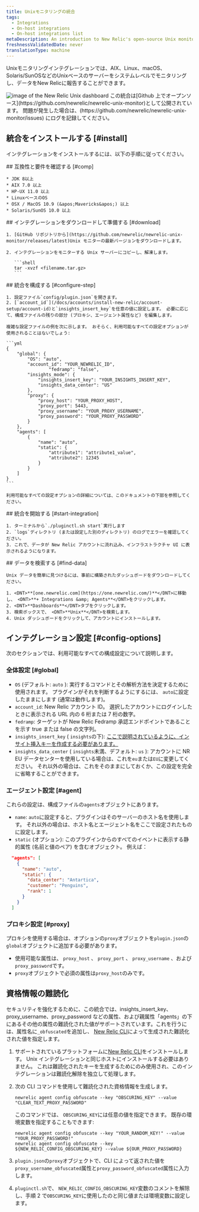 ```yaml
---
title: Unixモニタリングの統合
tags:
  - Integrations
  - On-host integrations
  - On-host integrations list
metaDescription: An introduction to New Relic's open-source Unix monitoring integration.
freshnessValidatedDate: never
translationType: machine
---
```


Unixモニタリングインテグレーションでは、AIX、Linux、macOS、Solaris/SunOSなどのUnixベースのサーバーをシステムレベルでモニタリングし、データをNew Relicに報告することができます。

<img title="unix" alt="image of the New Relic Unix dashboard" src="/images/infrastructure_screenshot-crop_unix-dashboard.webp" />

<Callout variant="tip">
  この統合は[Github 上でオープンソース](https://github.com/newrelic/newrelic-unix-monitor)として公開されています。 問題が発生した場合は、(https://github.com/newrelic/newrelic-unix-monitor/issues) にログを記録してください。
</Callout>

## 統合をインストールする [#install]

インテグレーションをインストールするには、以下の手順に従ってください。

<Steps>
  <Step>
    ## 互換性と要件を確認する [#comp]

    * JDK 8以上
    * AIX 7.0 以上
    * HP-UX 11.0 以上
    * LinuxベースのOS
    * OSX / MacOS 10.9 (&apos;Mavericks&apos;) 以上
    * Solaris/SunOS 10.0 以上
  </Step>

  <Step>
    ## インテグレーションをダウンロードして準備する [#download]

    1. [GitHub リポジトリから](https://github.com/newrelic/newrelic-unix-monitor/releases/latest)Unix モニターの最新バージョンをダウンロードします。

    2. インテグレーションをモニターする Unix サーバーにコピーし、解凍します。

       ```shell
       tar -xvzf <filename.tar.gz>
       ```
  </Step>

  <Step>
    ## 統合を構成する [#configure-step]

    1. 設定ファイル`config/plugin.json`を開きます。
    2. [`account_id`](/docs/accounts/install-new-relic/account-setup/account-id)と`insights_insert_key`を任意の値に設定します。 必要に応じて、構成ファイルの残りの部分 (プロキシ、エージェント属性など) を編集します。

    複雑な設定ファイルの例を次に示します。 おそらく、利用可能なすべての設定オプションが使用されることはないでしょう:

    ```yml
    {
        "global": {
            "OS": "auto",
            "account_id": "YOUR_NEWRELIC_ID",
                    "fedramp": "false",
            "insights_mode": {
                "insights_insert_key": "YOUR_INSIGHTS_INSERT_KEY",
                "insights_data_center": "US"
            },
            "proxy": {
                "proxy_host": "YOUR_PROXY_HOST",
                "proxy_port": 5443,
                "proxy_username": "YOUR_PROXY_USERNAME",
                "proxy_password": "YOUR_PROXY_PASSWORD"
            }
        },
        "agents": [
            {
                "name": "auto",
                "static": {
                    "attribute1": "attribute1_value",
                    "attribute2": 12345
                }
            }
        ]
    }
    ```

    利用可能なすべての設定オプションの詳細については、このドキュメントの下部を参照してください。
  </Step>

  <Step>
    ## 統合を開始する [#start-integration]

    1. ターミナルから`./pluginctl.sh start`実行します
    2. `logs`ディレクトリ (または設定した別のディレクトリ) のログでエラーを確認してください。
    3. これで、データが New Relic アカウントに流れ込み、インフラストラクチャ UI に表示されるようになります。
  </Step>

  <Step>
    ## データを検索する [#find-data]

    Unix データを簡単に見つけるには、事前に構築されたダッシュボードをダウンロードしてください。

    1. <DNT>**[one.newrelic.com](https://one.newrelic.com/)**</DNT>に移動し、 <DNT>**+ Integrations &amp; Agents**</DNT>をクリックします。
    2. <DNT>**Dashboards**</DNT>タブをクリックします。
    3. 検索ボックスで、 <DNT>**Unix**</DNT>を検索します。
    4. Unix ダッシュボードをクリックして、アカウントにインストールします。
  </Step>
</Steps>

## インテグレーション設定 [#config-options]

次のセクションでは、利用可能なすべての構成設定について説明します。

### 全体設定 [#global]

* `OS` (デフォルト: `auto` ): 実行するコマンドとその解析方法を決定するために使用されます。 プラグインがそれを判断するようにするには、 `auto`に設定したままにします (通常は動作します)。
* `account_id`: New Relic アカウント ID。 選択したアカウントにログインしたときに表示される URL 内の 6 桁または 7 桁の数字。
* `fedramp`: ターゲットが New Relic Fedramp 承認エンドポイントであることを示す true または false の文字列。
* `insights_insert_key` ( `insights`の下): [ここで説明されているように、インサイト挿入キーを作成する必要があります。](/docs/insights/insights-data-sources/custom-data/insert-custom-events-insights-api#register)
* `insights_data_center` ( `insights`未満、デフォルト: `us` ): アカウントに NR EU データセンターを使用している場合は、これを`eu`または`EU`に変更してください。 それ以外の場合は、これをそのままにしておくか、この設定を完全に省略することができます。

### エージェント設定 [#agent]

これらの設定は、構成ファイルの`agents`オブジェクトにあります。

* `name`: `auto`に設定すると、プラグインはそのサーバーのホスト名を使用します。 それ以外の場合は、ホスト名とエージェント名をここで設定されたものに設定します。
* `static` (オプション): このプラグインからのすべてのイベントに表示する静的属性 (名前と値のペア) を含むオブジェクト。 例えば：

```json
  "agents": [
    {
      "name": "auto",
      "static": {
        "data_center": "Antartica",
        "customer": "Penguins",
        "rank": 1
      }
    }
  ]
```

### プロキシ設定 [#proxy]

プロキシを使用する場合は、オプションの`proxy`オブジェクトを`plugin.json`の`global`オブジェクトに追加する必要があります。

* 使用可能な属性は、 `proxy_host` 、 `proxy_port` 、 `proxy_username` 、および`proxy_password`です。
* `proxy`オブジェクトで必須の属性は`proxy_host`のみです。

## 資格情報の難読化

セキュリティを強化するために、この統合では、insights\_insert\_key、proxy\_username、proxy\_password などの属性、および親属性「agents」の下にあるその他の属性の難読化された値がサポートされています。これを行うには、属性名に`_obfuscated`を追加し、 [New Relic CLI](https://github.com/newrelic/newrelic-cli)によって生成された難読化された値を指定します。

1. サポートされているプラットフォームに[New Relic CLI](https://github.com/newrelic/newrelic-cli#installation)をインストールします。 Unix インテグレーションと同じホストにインストールする必要はありません。 これは難読化されたキーを生成するためにのみ使用され、このインテグレーションは難読化解除を独立して処理します。

2. 次の CLI コマンドを使用して難読化された資格情報を生成します。

   ```
   newrelic agent config obfuscate --key "OBSCURING_KEY" --value "CLEAR_TEXT_PROXY_PASSWORD"
   ```

   このコマンドでは、 `OBSCURING_KEY`には任意の値を指定できます。 既存の環境変数を指定することもできます:

   ```
   newrelic agent config obfuscate --key "YOUR_RANDOM_KEY!" --value "YOUR_PROXY_PASSWORD!"
   newrelic agent config obfuscate --key ${NEW_RELIC_CONFIG_OBSCURING_KEY} --value ${OUR_PROXY_PASSWORD}
   ```

3. `plugin.json`の`proxy`オブジェクトで、CLI によって返された値を`proxy_username_obfuscated`属性と`proxy_password_obfuscated`属性に入力します。

4. `pluginctl.sh`で、 `NEW_RELIC_CONFIG_OBSCURING_KEY`変数のコメントを解除し、手順 2 で`OBSCURING_KEY`に使用したのと同じ値または環境変数に設定します。